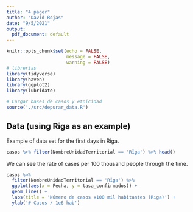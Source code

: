 ```yaml
---
title: "4 pager"
author: "David Rojas"
date: "9/5/2021"
output:
  pdf_document: default
---
```


```r
knitr::opts_chunk$set(echo = FALSE,
                      message = FALSE,
                      warning = FALSE)
# librerías
library(tidyverse)
library(haven)
library(ggplot2)
library(lubridate)
```

```r
# Cargar bases de casos y etnicidad
source('./src/depurar_data.R')
```

## Data (using Riga as an example)

Example of data set for the first days in Riga.

```r
casos %>% filter(NombreUnidadTerritorial == 'Rīga') %>% head()
```

We can see the rate of cases per 100 thousand people through the time.

```r
casos %>% 
  filter(NombreUnidadTerritorial == 'Rīga') %>%
  ggplot(aes(x = Fecha, y = tasa_confirmados)) +
  geom_line() + 
  labs(title = 'Número de casos x100 mil habitantes (Riga)') + 
  ylab('# Casos / 1e6 hab')

```


